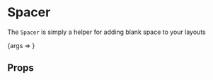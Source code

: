 
<Meta title="Layout/Spacer" component={Spacer} />

# Spacer

The `Spacer` is simply a helper for adding blank space to your layouts

<Canvas>
    <Story
        name="Spacer"
        args={{
            size: 100,
            axis: "vertical",
            backgroundColor: 'primary'
        }}
    >
        {args => <Spacer {...args} />}
    </Story>
</Canvas>

## Props

<ArgsTable of={Spacer} />
